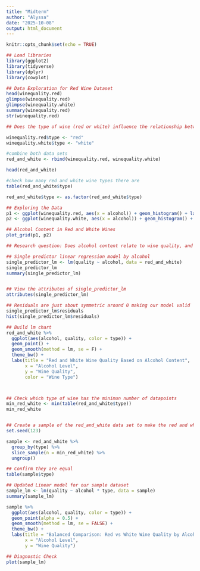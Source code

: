 ```yaml
---
title: "Midterm"
author: "Alyssa"
date: "2025-10-08"
output: html_document
---
```


```r
knitr::opts_chunk$set(echo = TRUE)
```


```r
## Load libraries
library(ggplot2)
library(tidyverse)
library(dplyr)
library(cowplot)

## Data Exploration for Red Wine Dataset
head(winequality.red)
glimpse(winequality.red)
glimpse(winequality.white)
summary(winequality.red)
str(winequality.red)

## Does the type of wine (red or white) influence the relationship between these properties and quality?

winequality.red$type <- "red"
winequality.white$type <- "white"

#combine both data sets
red_and_white <- rbind(winequality.red, winequality.white)

head(red_and_white)

#check how many red and white wine types there are
table(red_and_white$type)

red_and_white$type <- as.factor(red_and_white$type)

## Exploring the Data
p1 <- ggplot(winequality.red, aes(x = alcohol)) + geom_histogram() + labs(title = "Red Wine Alcohol")
p2 <- ggplot(winequality.white, aes(x = alcohol)) + geom_histogram() + labs(title = "White Wine Alcohol")

## Alcohol Content in Red and White Wines
plot_grid(p1, p2)

## Research question: Does alcohol content relate to wine quality, and does that relationship differ between red and white wines?

## Single predictor linear regression model by alcohol
single_predictor_lm <- lm(quality ~ alcohol, data = red_and_white)
single_predictor_lm
summary(single_predictor_lm)


## View the attributes of single_predictor_lm
attributes(single_predictor_lm)

## Residuals are just about symmetric around 0 making our model valid
single_predictor_lm$residuals
hist(single_predictor_lm$residuals)

## Build lm chart
red_and_white %>% 
  ggplot(aes(alcohol, quality, color = type)) +
  geom_point() +
  geom_smooth(method = lm, se = F) +
  theme_bw() +
  labs(title = "Red and White Wine Quality Based on Alcohol Content",
       x = "Alcohol Level",
       y = "Wine Quality",
       color = "Wine Type")



## Check which type of wine has the minimun number of datapoints
min_red_white <- min(table(red_and_white$type))
min_red_white


## Create a sample of the red_and_white data set to make the red and white equal number
set.seed(123)

sample <- red_and_white %>%
  group_by(type) %>%
  slice_sample(n = min_red_white) %>%
  ungroup()

## Confirm they are equal
table(sample$type)

## Updated Linear model for our sample dataset
sample_lm <- lm(quality ~ alcohol * type, data = sample)
summary(sample_lm)

sample %>%
  ggplot(aes(alcohol, quality, color = type)) +
  geom_point(alpha = 0.5) +
  geom_smooth(method = lm, se = FALSE) +
  theme_bw() +
  labs(title = "Balanced Comparison: Red vs White Wine Quality by Alcohol",
       x = "Alcohol Level",
       y = "Wine Quality")

## Diagnostic Check
plot(sample_lm)



```


